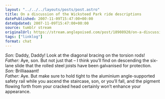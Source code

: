```yaml
---
layout: "../../../layouts/posts/post.astro"
title: On a discussion of the Wicksteed Park ride descriptions
datePublished: 2007-11-09T15:47:00+00:00
dateUpdated: 2007-11-09T15:47:00+00:00
source: tumblr stream
originalUrl: https://stream.anglepoised.com/post/18908920/on-a-discussion-of-the-wickstead-park-ride
tags: ["linklog"]
format: chat
---
```


<i>Son:</i> Daddy, Daddy! Look at the diagonal bracing on the torsion rods!
<br />
<i>Father:</i> Aye, son. But not just that &#8211; I think you&#8217;ll find on
descending the six-lane slide that the rolled steel joists have been galvanised
for protection.
<br />
<i>Son:</i> Brilliaaaant!
<br />
<i>Father:</i> Aye. But make sure to hold tight to the aluminium angle-supported
safety rail while you ascend the staircase, son, or you&#8217;ll fall, and the
pigment flowing forth from your cracked head certainly won&#8217;t enhance your
appearance.
<br />
